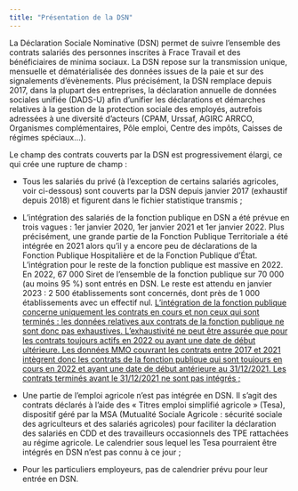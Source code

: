 ```yaml
---
title: "Présentation de la DSN"
---
```

 
La Déclaration Sociale Nominative (DSN) permet de suivre l'ensemble des contrats salariés des personnes inscrites à Frace Travail et des bénéficiaires de minima sociaux. La DSN repose sur la transmission unique, mensuelle et dématérialisée des données issues de la paie et sur des signalements d’évènements. Plus précisément, la DSN remplace depuis 2017, dans la plupart des entreprises, la déclaration annuelle de données sociales unifiée (DADS-U) afin d'unifier les déclarations et démarches relatives à la gestion de la protection sociale des employés, autrefois adressées à une diversité d'acteurs (CPAM, Urssaf, AGIRC ARRCO, Organismes complémentaires, Pôle emploi, Centre des impôts, Caisses de régimes spéciaux...).

[^1]: Cette partie est issue de la documentation ForCE (Formation, Chômage Emploi), les données MMO transmises au CASD pour ces deux appariements étant identiques.

Le champ des contrats couverts par la DSN est progressivement élargi, ce qui crée une rupture de champ :

-   Tous les salariés du privé (à l'exception de certains salariés agricoles, voir ci-dessous) sont couverts par la DSN depuis janvier 2017 (exhaustif depuis 2018) et figurent dans le fichier statistique transmis ;

-   L'intégration des salariés de la fonction publique en DSN a été prévue en trois vagues : 1er janvier 2020, 1er janvier 2021 et 1er janvier 2022. Plus précisément, une grande partie de la Fonction Publique Territoriale a été intégrée en 2021 alors qu'il y a encore peu de déclarations de la Fonction Publique Hospitalière et de la Fonction Publique d'État. L'intégration pour le reste de la fonction publique est massive en 2022. En 2022, 67 000 Siret de l'ensemble de la fonction publique sur 70 000 (au moins 95 %) sont entrés en DSN. Le reste est attendu en janvier 2023 : 2 500 établissements sont concernés, dont près de 1 000 établissements avec un effectif nul. [L'intégration de la fonction publique concerne uniquement les contrats en cours et non ceux qui sont terminés : les données relatives aux contrats de la fonction publique ne sont donc pas exhaustives. L'exhaustivité ne peut être assurée que pour les contrats toujours actifs en 2022 ou ayant une date de début ultérieure. Les données MMO couvrant les contrats entre 2017 et 2021 intègrent donc les contrats de la fonction publique qui sont toujours en cours en 2022 et ayant une date de début antérieure au 31/12/2021. Les contrats terminés avant le 31/12/2021 ne sont pas intégrés ;]{.underline}

-   Une partie de l'emploi agricole n'est pas intégrée en DSN. Il s'agit des contrats déclarés à l'aide des « Titres emploi simplifié agricole » (Tesa), dispositif géré par la MSA (Mutualité Sociale Agricole : sécurité sociale des agriculteurs et des salariés agricoles) pour faciliter la déclaration des salariés en CDD et des travailleurs occasionnels des TPE rattachées au régime agricole. Le calendrier sous lequel les Tesa pourraient être intégrés en DSN n'est pas connu à ce jour ;

-   Pour les particuliers employeurs, pas de calendrier prévu pour leur entrée en DSN.
